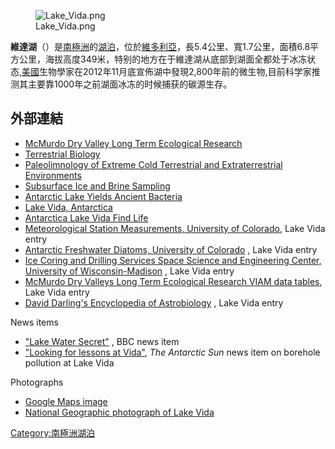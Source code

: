 [[Image:Lake_Vida.png|right]]

{{coord|77|23|S|161|56|E|type:waterbody_region:AQ|display=title}}

'''維達湖'''（{{lang-en|Lake Vida}}）是[[南極洲|南極洲]]的[[湖泊|湖泊]]，位於[[維多利亞|維多利亞]]，長5.4公里、寬1.7公里，面積6.8平方公里，海拔高度349米，特别的地方在于維達湖从底部到湖面全都处于冰冻状态,[[美國|美國]]生物學家在2012年11月底宣佈湖中發現2,800年前的微生物,目前科学家推测其主要靠1000年之前湖面冰冻的时候捕获的碳源生存。

==外部連結==
*[http://www.nsf.gov/od/opp/antarct/ajus/nsf9828/9828pdf/nsf9828h.pdf McMurdo Dry Valley Long Term Ecological Research] {{Wayback|url=http://www.nsf.gov/od/opp/antarct/ajus/nsf9828/9828pdf/nsf9828h.pdf |date=20121101001947 }}
*[http://www.nsf.gov/od/opp/antarct/ajus/nsf9828/9828pdf/nsf9828i.pdf Terrestrial Biology] {{Wayback|url=http://www.nsf.gov/od/opp/antarct/ajus/nsf9828/9828pdf/nsf9828i.pdf |date=20121101001940 }}
*[https://web.archive.org/web/20060902155149/http://www.homepage.montana.edu/~lkbonney/DOCS/Publications/DoranEtAl2004Paleolimnology.pdf Paleolimnology of Extreme Cold Terrestrial and Extraterrestrial Environments]
*[http://ndeaa.jpl.nasa.gov/nasa-nde/usdc/papers/5388-32-Gopher-4-Subsurface-Ice-and-Brine-Sampling.pdf Subsurface Ice and Brine Sampling] {{Wayback|url=http://ndeaa.jpl.nasa.gov/nasa-nde/usdc/papers/5388-32-Gopher-4-Subsurface-Ice-and-Brine-Sampling.pdf |date=20210327083658 }}
*[https://web.archive.org/web/20070929013634/http://www.powermacintosh.net/science.html Antarctic Lake Yields Ancient Bacteria]
*[http://www.worldiscoveries.com/extremeworld.html#lakevida Lake Vida, Antarctica]{{dead link|date=2018年1月 |bot=InternetArchiveBot |fix-attempted=yes }}
*[http://www.guardian.co.uk/world/2012/nov/26/antarctic-lake-vida-find-life Antarctica Lake Vida Find Life] {{Wayback|url=http://www.guardian.co.uk/world/2012/nov/26/antarctic-lake-vida-find-life |date=20130212065805 }}
*[https://web.archive.org/web/20040324020048/http://huey.colorado.edu/LTER/datasets/meteorology/vida.html Meteorological Station Measurements, University of Colorado], Lake Vida entry
*[http://huey.colorado.edu/diatoms/waterbodies/waterbody_summary.php?pageNum_rs_waterbodies=21&totalRows_rs_waterbodies=24&waterbody_ID=8 Antarctic Freshwater Diatoms, University of Colorado] {{Wayback|url=http://huey.colorado.edu/diatoms/waterbodies/waterbody_summary.php?pageNum_rs_waterbodies=21&totalRows_rs_waterbodies=24&waterbody_ID=8 |date=20200225222256 }}, Lake Vida entry
*[http://www.ssec.wisc.edu/icds/projects/vida.html Ice Coring and Drilling Services Space Science and Engineering Center, University of Wisconsin-Madison] {{Wayback|url=http://www.ssec.wisc.edu/icds/projects/vida.html |date=20120204063047 }}, Lake Vida entry
*[https://web.archive.org/web/20070928104007/http://www.mcmlter.org/queries/met/get_met_tables.jsp?metStation=VIAM McMurdo Dry Valleys Long Term Ecological Research VIAM data tables], Lake Vida entry
*[http://daviddarling.info/encyclopedia/L/LakeVida.html David Darling's Encyclopedia of Astrobiology] {{Wayback|url=http://daviddarling.info/encyclopedia/L/LakeVida.html |date=20200225222322 }}, Lake Vida entry
;News items
*[http://news.bbc.co.uk/2/hi/science/nature/2581485.stm "Lake Water Secret"] {{Wayback|url=http://news.bbc.co.uk/2/hi/science/nature/2581485.stm |date=20210430221813 }}, BBC news item
*[https://web.archive.org/web/20070704103715/http://antarcticsun.usap.gov/oldissues99-2000/2000_0206/vida.html "Looking for lessons at Vida"], ''The Antarctic Sun'' news item on borehole pollution at Lake Vida
;Photographs
*[http://maps.google.com/maps?q=77%C2%B025%270%22S+++161%C2%B047%2736%22E&oe=utf-8&client=firefox-a&ie=UTF8&hl=en&ll=-77.388754,161.93367&spn=0.060717,0.441513&t=h&z=11 Google Maps image]
*[https://web.archive.org/web/20040404091506/http://lava.nationalgeographic.com/cgi-bin/pod/PhotoOfTheDay.cgi?day=25&month=1&year=04 National Geographic photograph of Lake Vida]

{{Antarctica-geo-stub}}
[[Category:南極洲湖泊|Category:南極洲湖泊]]